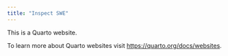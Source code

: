 ```yaml
---
title: "Inspect SWE"
---
```


This is a Quarto website.

To learn more about Quarto websites visit <https://quarto.org/docs/websites>.
